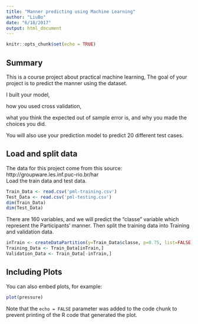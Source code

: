 ```yaml
---
title: "Manner predicting using Machine Learning"
author: "LiuBo"
date: "6/18/2017"
output: html_document
---
```


```r
knitr::opts_chunk$set(echo = TRUE)
```
## Summary
This is a course project about practical machine learning, The goal of your project is to predict the manner using the dataset. 

I built your model, 

how you used cross validation, 

what you think the expected out of sample error is, and why you made the choices you did. 

You will also use your prediction model to predict 20 different test cases.

## Load and split data
The data for this project come from this source: http://groupware.les.inf.puc-rio.br/har        
Load the train data and test data.
```r
Train_Data <- read.csv('pml-training.csv')
Test_Data <- read.csv('pml-testing.csv')
dim(Train_Data)
dim(Test_Data)
```
There are 160 variables, and we will predict the "classe" variable which represent the Participants' manner. 
Then split the training data into Training and validation data. 
```r
inTrain <- createDataPartition(y=Train_Data$classe, p=0.75, list=FALSE)
Training_Data <- Train_Data[inTrain,]
Validation_Data <- Train_Data[-inTrain,]
```

## Including Plots

You can also embed plots, for example:

```r
plot(pressure)
```

Note that the `echo = FALSE` parameter was added to the code chunk to prevent printing of the R code that generated the plot.
